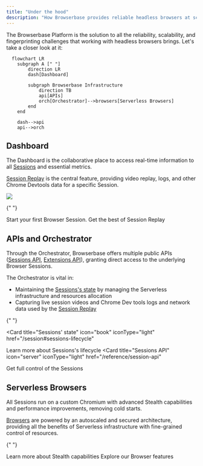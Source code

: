 ```yaml
---
title: "Under the hood"
description: "How Browserbase provides reliable headless browsers at scale."
---
```


The Browserbase Platform is the solution to all the reliability, scalability,
and fingerprinting challenges that working with headless browsers brings. Let's
take a closer look at it:

```mermaid
  flowchart LR
    subgraph A [" "]
        direction LR
        dash[Dashboard]

        subgraph Browserbase Infrastructure
            direction TB
            api[APIs]
            orch[Orchestrator]-->browsers[Serverless Browsers]
        end
    end

    dash-->api
    api-->orch
```

## Dashboard

The Dashboard is the collaborative place to access real-time information to all
[Sessions](/sessions) and essential metrics.

[Session Replay](/session-replay) is the central feature, providing video
replay, logs, and other Chrome Devtools data for a specific Session.

<Frame caption="Session Replay gives you full visibility on a Session's run.">
  <img src="/images/quickstart/session-replay.png" />
</Frame>

<CardGroup cols={2}>

{" "}

<Card title="Quickstart" icon="book" iconType="light" href="/quickstart">
  Start your first Browser Session.
</Card>
<Card
  title="Session Replay"
  icon="book"
  iconType="light"
  href="/session-replay"
>
  Get the best of Session Replay
</Card>

</CardGroup>

## APIs and Orchestrator

Through the Orchestrator, Browserbase offers multiple public APIs
([Sessions API](/api-reference/sessions),
[Extensions API](/api-reference/extensions)), granting direct access to the
underlying Browser Sessions.

The Orchestrator is vital in:

- Maintaining the [Sessions's state](/session#sessions-lifecycle) by managing
  the Serverless infrastructure and resources allocation
- Capturing live session videos and Chrome Dev tools logs and network data used
  by the [Session Replay](/session-replay)

<CardGroup cols={2}>

{" "}

<Card
  title="Sessions' state"
  icon="book"
  iconType="light"
  href="/session#sessions-lifecycle"
>
  Learn more about Sessions's lifecycle
</Card>
<Card
  title="Sessions API"
  icon="server"
  iconType="light"
  href="/reference/session-api"
>
  Get full control of the Sessions
</Card>

</CardGroup>

## Serverless Browsers

All Sessions run on a custom Chromium with advanced Stealth capabilities and
performance improvements, removing cold starts.

[Browsers](/browsers) are powered by an autoscaled and secured architecture,
providing all the benefits of Serverless infrastructure with fine-grained
control of resources.

<CardGroup cols={2}>

{" "}

<Card title="Stealth mode" icon="book" iconType="light" href="/stealth-mode">
  Learn more about Stealth capabilities
</Card>
<Card title="Browsers" icon="server" iconType="light" href="/browsers">
  Explore our Browser features
</Card>

</CardGroup>
